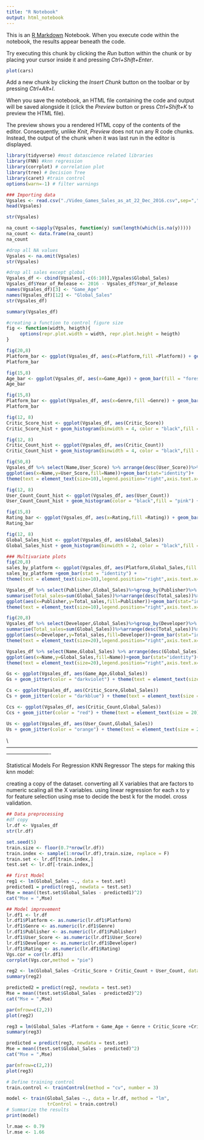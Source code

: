 ---
title: "R Notebook"
output: html_notebook
---

This is an [R Markdown](http://rmarkdown.rstudio.com) Notebook. When you execute code within the notebook, the results appear beneath the code. 

Try executing this chunk by clicking the *Run* button within the chunk or by placing your cursor inside it and pressing *Ctrl+Shift+Enter*. 

```{r}
plot(cars)
```

Add a new chunk by clicking the *Insert Chunk* button on the toolbar or by pressing *Ctrl+Alt+I*.

When you save the notebook, an HTML file containing the code and output will be saved alongside it (click the *Preview* button or press *Ctrl+Shift+K* to preview the HTML file).

The preview shows you a rendered HTML copy of the contents of the editor. Consequently, unlike *Knit*, *Preview* does not run any R code chunks. Instead, the output of the chunk when it was last run in the editor is displayed.

```{r}
library(tidyverse) #most datascience related libraries
library(FNN) #knn regression
library(corrplot) # correlation plot
library(tree) # Decision Tree
library(caret) #train control
options(warn=-1) # filter warnings
```

```{r}
### Importing data
Vgsales <- read.csv("./Video_Games_Sales_as_at_22_Dec_2016.csv",sep=",",na.strings=c(""," ","NA","N/A"))
head(Vgsales)
```

```{r}
str(Vgsales)
```

```{r}
na_count <-sapply(Vgsales, function(y) sum(length(which(is.na(y)))))
na_count <- data.frame(na_count)
na_count
```

```{r}
#drop all NA values
Vgsales <- na.omit(Vgsales)
str(Vgsales)
```

```{r}
#drop all sales except global
Vgsales_df <- cbind(Vgsales[,-c(6:10)],Vgsales$Global_Sales)
Vgsales_df$Year_of_Release <- 2016 - Vgsales_df$Year_of_Release
names(Vgsales_df)[3] <- "Game_Age"
names(Vgsales_df)[12] <- "Global_Sales"
str(Vgsales_df)
```

```{r}
summary(Vgsales_df)
```

```{r}
#creating a function to control figure size
fig <- function(width, heigth){
     options(repr.plot.width = width, repr.plot.height = heigth)
}
```

```{r}
fig(20,8)
Platform_bar <- ggplot(Vgsales_df, aes(x=Platform,fill =Platform)) + geom_bar() + theme(text = element_text(size=10))  
Platform_bar
```

```{r}
fig(15,8)
Age_bar <- ggplot(Vgsales_df, aes(x=Game_Age)) + geom_bar(fill = "forestgreen") + theme(text = element_text(size=20))  
Age_bar
```

```{r}
fig(15,8)
Platform_bar <- ggplot(Vgsales_df, aes(x=Genre,fill =Genre)) + geom_bar() + theme(text = element_text(size=30),axis.text.x=element_text(angle = 45,vjust = 0.4,size=10))  
Platform_bar
```

```{r}
fig(12, 8)
Critic_Score_hist <- ggplot(Vgsales_df, aes(Critic_Score))
Critic_Score_hist + geom_histogram(binwidth = 4, color = "black",fill = "gold") + theme(text = element_text(size=20))
```

```{r}
fig(12, 8)
Critic_Count_hist <- ggplot(Vgsales_df, aes(Critic_Count))
Critic_Count_hist + geom_histogram(binwidth = 4, color = "black",fill = "skyblue") + theme(text = element_text(size=20))
```

```{r}
fig(50,8)
Vgsales_df %>% select(Name,User_Score) %>% arrange(desc(User_Score))%>% head(10)%>%
ggplot(aes(x=Name,y=User_Score,fill=Name))+geom_bar(stat="identity")+
theme(text = element_text(size=10),legend.position="right",axis.text.x=element_text(angle = 90,vjust = 0.5,hjust = 1,size=5))+labs(x="Game",y="User Scores",title="Top 10 user score games")+scale_fill_brewer(palette="PRGn")
```

```{r}
fig(12, 8)
User_Count_Count_hist <- ggplot(Vgsales_df, aes(User_Count))
User_Count_Count_hist + geom_histogram(color = "black",fill = "pink") + theme(text = element_text(size=20))
```

```{r}
fig(15,8)
Rating_bar <- ggplot(Vgsales_df, aes(x=Rating,fill =Rating)) + geom_bar() + theme(text = element_text(size=20))  
Rating_bar
```

```{r}
fig(12, 8)
Global_Sales_hist <- ggplot(Vgsales_df, aes(Global_Sales))
Global_Sales_hist + geom_histogram(binwidth = 2, color = "black",fill = "firebrick1") + theme(text = element_text(size=20))
```

```{r}
### Multivariate plots
fig(20,8)
sales_by_platform <- ggplot(Vgsales_df, aes(Platform,Global_Sales,fill =Platform))
sales_by_platform +geom_bar(stat = "identity") + 
theme(text = element_text(size=10),legend.position="right",axis.text.x=element_text(angle = 90,vjust = 0.5,hjust = 1,size=10))+labs(x="Platform",y="Global Sales",title="Sales by Platform")
```

```{r}
Vgsales_df %>% select(Publisher,Global_Sales)%>%group_by(Publisher)%>%
summarise(Total_sales=sum(Global_Sales))%>%arrange(desc(Total_sales))%>% head(10)%>%
ggplot(aes(x=Publisher,y=Total_sales,fill=Publisher))+geom_bar(stat="identity")+
theme(text = element_text(size=10),legend.position="right",axis.text.x=element_text(angle = 90,vjust = 0.5,hjust = 1,size=10))+labs(x="Publisher",y="Global Sales",title="Top 10 Publishers")+scale_fill_brewer(palette="Paired")
```

```{r}
fig(20,8)
Vgsales_df %>% select(Developer,Global_Sales)%>%group_by(Developer)%>%
summarise(Total_sales=sum(Global_Sales))%>%arrange(desc(Total_sales))%>% head(10)%>%
ggplot(aes(x=Developer,y=Total_sales,fill=Developer))+geom_bar(stat="identity")+
theme(text = element_text(size=20),legend.position="right",axis.text.x=element_text(angle = 90,vjust = 0.5,hjust = 1,size=10))+labs(x="Developer",y="Global Sales",title="Top 10 selling Developers")+scale_fill_brewer(palette="PuOr")
```

```{r}
Vgsales_df %>% select(Name,Global_Sales) %>% arrange(desc(Global_Sales))%>% head(10)%>%
ggplot(aes(x=Name,y=Global_Sales,fill=Name))+geom_bar(stat="identity")+
theme(text = element_text(size=20),legend.position="right",axis.text.x=element_text(angle = 90,vjust = 0.5,hjust = 1,size=10))+labs(x="Developer",y="Total Sales",title="Top 10 selling Developers")+labs(x="Game",y="Global Sales",title="Top 10 selling games")+scale_fill_brewer(palette="Spectral")
```

```{r}
Gs <- ggplot(Vgsales_df, aes(Game_Age,Global_Sales))
Gs + geom_jitter(color = "darkviolet") + theme(text = element_text(size = 20))
```

```{r}
Cs <- ggplot(Vgsales_df, aes(Critic_Score,Global_Sales))
Cs + geom_jitter(color = "darkblue") + theme(text = element_text(size = 20))
```

```{r}
Ccs <- ggplot(Vgsales_df, aes(Critic_Count,Global_Sales))
Ccs + geom_jitter(color = "red") + theme(text = element_text(size = 20))
```

```{r}
Us <- ggplot(Vgsales_df, aes(User_Count,Global_Sales))
Us + geom_jitter(color = "orange") + theme(text = element_text(size = 20))
```
\\-------------------------------------------------------------------------------------------------------------------------------------


Statistical Models For Regression
KNN Regressor
The steps for making this knn model:

creating a copy of the dataset.
converting all X variables that are factors to numeric
scaling all the X variables.
using linear regression for each x to y for feature selection
using mse to decide the best k for the model.
cross validation.

```{r}
## Data preprocessing
#df copy
lr.df <- Vgsales_df
str(lr.df)
```

```{r}
set.seed(5)
train.size <- floor(0.7*nrow(lr.df))
train.index <- sample(1:nrow(lr.df),train.size, replace = F)
train.set <- lr.df[train.index,]
test.set <- lr.df[-train.index,]
```

```{r}
## first Model
reg1 <- lm(Global_Sales ~., data = test.set)
predicted1 = predict(reg1, newdata = test.set)
Mse = mean((test.set$Global_Sales - predicted1)^2)
cat("Mse = ",Mse)
```

```{r}
## Model improvement
lr.df1 <- lr.df 
lr.df1$Platform <- as.numeric(lr.df1$Platform)
lr.df1$Genre <- as.numeric(lr.df1$Genre)
lr.df1$Publisher <- as.numeric(lr.df1$Publisher)
lr.df1$User_Score <- as.numeric(lr.df1$User_Score)
lr.df1$Developer <- as.numeric(lr.df1$Developer)
lr.df1$Rating <- as.numeric(lr.df1$Rating)
Vgs.cor = cor(lr.df1)
corrplot(Vgs.cor,method = "pie")
```


```{r}
reg2 <- lm(Global_Sales ~Critic_Score + Critic_Count + User_Count, data = train.set)
summary(reg2)
```
```{r}
predicted2 = predict(reg2, newdata = test.set)
Mse = mean((test.set$Global_Sales - predicted2)^2)
cat("Mse = ",Mse)
```

```{r}
par(mfrow=c(2,2))
plot(reg2)
```

```{r}
reg3 = lm(Global_Sales ~Platform + Game_Age + Genre + Critic_Score +Critic_Count + User_Count + Rating, data = train.set)
summary(reg3)
```
```{r}
predicted = predict(reg3, newdata = test.set)
Mse = mean((test.set$Global_Sales - predicted)^2)
cat("Mse = ",Mse)
```

```{r}
par(mfrow=c(2,2))
plot(reg3)
```

```{r}
# Define training control
train.control <- trainControl(method = "cv", number = 3)

model <- train(Global_Sales ~., data = lr.df, method = "lm",
               trControl = train.control)
# Summarize the results
print(model)
```

```{r}
lr.mae <- 0.79
lr.mse <- 1.66
```

